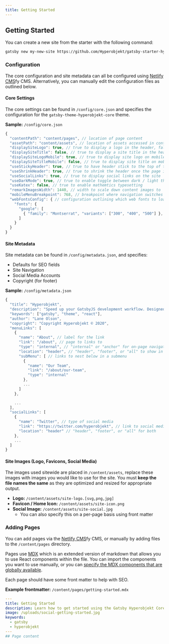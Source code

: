 ```yaml
---
title: Getting Started
---
```


## Getting Started

You can create a new site from the starter with the following command:

```sh
gatsby new my-new-site https://github.com/Hyperobjekt/gatsby-starter-hyperobjekt
```

### Configuration

The core configuration and site metadata can all be configured using [Netlify CMS](https://gatsby-starter-hyperobjekt.netlify.app/admin/)fy CMS. Alternatively, you can manually edit the configuration files as outlined below.

#### Core Settings

The core settings can be found in `/config/core.json` and specifies the configuration for the `gatsby-theme-hyperobjekt-core` theme.

**Sample:** `/config/core.json`

```js
{
  "contentPath": "content/pages", // location of page content
  "assetPath": "content/assets", // location of assets accessed in content (e.g. images, videos, etc)
  "displaySiteLogo": true, // true to display a logo in the header, false for no logo
  "displaySiteTitle": false, // true to display a site title in the header, false for no site title
  "displaySiteLogoMobile": true, // true to display site logo on mobile, false to hide logo on mobile
  "displaySiteTitleMobile": false, // true to display site title on mobile, false to hide site title on mobile
  "useStickyHeader": true, // true to have header stick to the top of the window on scroll
  "useShrinkHeader": true, // true to shrink the header once the page is scrolled
  "useSocialLinks": true, // true to display social links on the site
  "useDarkMode": true, // true to enable toggle between dark / light themese
  "useKatex": false, // true to enable mathemtics typesetting
  "remarkImagesWidth": 1440, // width to scale down content images to
  "mobileMenuBreakpoint": 768, // breakpoint where navigation switches to desktop nav
  "webFontsConfig": { // configuration outlining which web fonts to load from google
    "fonts": {
      "google": [
        { "family": "Montserrat", "variants": ["300", "400", "500"] },
      ]
    }
  }
}

```

#### Site Metadata

Site metadata can be found in `/config/metadata.json`, and specifies:

- Defaults for SEO fields
- Site Navigation
- Social Media Accounts
- Copyright (for footer)

**Sample:** `/config/metadata.json`

```js
{
  "title": "Hyperobjekt",
  "description": "Speed up your GatsbyJS development workflow. Designed as a set of opinionated and advanced themes and starters using MDX and Theme-UI. Incorporates gatsby-theme-hyperobjekt-core.",
  "keywords": ["gatsby", "theme", "react"],
  "author": "Lane Olson",
  "copyright": "Copyright Hyperobjekt © 2020",
  "menuLinks": [
    {
      "name": "About", // label for the link
      "link": "/about", // page to links to
      "type": "internal", // "internal" or "anchor" for on-page navigation
      "location": "header", // "header", "footer", or "all" to show in both
      "subMenu": [ // links to nest below in a submenu
        {
          "name": "Our Team",
          "link": "/about/our-team",
          "type": "internal"
        },
        ...
      ]
    },

    ...
  ],
  "socialLinks": [
    {
      "name": "Twitter", // type of social media
      "link": "https://twitter.com/hyperobjekt", // link to social media account
      "location": "header" // "header", "footer", or "all" for both
    },
    ...
  ]
}

```

#### Site Images (Logo, Favicons, Social Media)

The images used sitewide are placed in `/content/assets`, replace these images with images you would like to use for the site. You must **keep the file names the same** as they are optimized and resized for appropriate output.

- **Logo:** `/content/assets/site-logo.[svg,png,jpg]`
- **Favicon / Home Icon:** `/content/assets/site-icon.png`
- **Social Image:** `/content/assets/site-social.jpg`
  - You can also specify this on a per-page basis using front matter

### Adding Pages

You can add pages via the [Netlify CMS](https://gatsby-starter-hyperobjekt.netlify.app/admin/)fy CMS, or manually by adding files to the `/content/pages` directory.

Pages use [MDX](https://mdxjs.com/) which is an extended version of markdown that allows you to use React components within the file. You can import the components you want to use manually, or you can [specify the MDX components that are globally available](#todo).

Each page should have some front matter to help with SEO.

**Example frontmatter:** `/content/pages/getting-started.mdx`

```yaml
---
title: Getting Started
description: Learn how to get started using the Gatsby Hyperobjekt Core theme
image: /uploads/social-getting-started.jpg
keywords:
  - gatsby
  - hyperobjekt
---
## Page content
```
